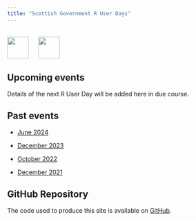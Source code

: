 ```yaml
---
title: "Scottish Government R User Days"
---
```


<br>
[![](images/SG-logo.jpg){height=50 fig-alt="Scottish Government"}](https://www.gov.scot/) &emsp; [![](images/Rlogo.svg){height=50 fig-alt="R Project"}](https://www.r-project.org/)


## Upcoming events

Details of the next R User Day will be added here in due course.


## Past events

* [June 2024](./2024-06-18/agenda.html)

* [December 2023](./2023-12-06/agenda.html)

* [October 2022](./2022-10-05/agenda.html)

* [December 2021](./2021-12-02/agenda.html)


## GitHub Repository

The code used to produce this site is available on [GitHub](https://github.com/ScotGovAnalysis/R-user-day-talks).
